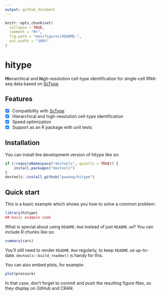 ```yaml
---
output: github_document
---
```


<!-- README.md is generated from README.Rmd. Please edit that file -->

```r
knitr::opts_chunk$set(
  collapse = TRUE,
  comment = "#>",
  fig.path = "man/figures/README-",
  out.width = "100%"
)
```

# hitype

<!-- badges: start -->
<!-- badges: end -->

**Hi**erarchical and **hi**gh-resolution cell-type identification for single-cell RNA-seq data based on [ScType][1].

## Features

- [x] Compatibility with [ScType][1]
- [x] Hierarchical and high-resolution cell-type identification
- [x] Speed optimization
- [x] Support as an R package with unit tests

[1]: https://github.com/IanevskiAleksandr/sc-type

## Installation

You can install the development version of hitype like so:

``` r
if (!requireNamespace("devtools", quietly = TRUE)) {
    install.packages("devtools")
}
devtools::install_github("pwwang/hitype")
```

## Quick start

This is a basic example which shows you how to solve a common problem:

```r
library(hitype)
## basic example code
```

What is special about using `README.Rmd` instead of just `README.md`? You can include R chunks like so:

```r
summary(cars)
```

You'll still need to render `README.Rmd` regularly, to keep `README.md` up-to-date. `devtools::build_readme()` is handy for this.

You can also embed plots, for example:

```r
plot(pressure)
```

In that case, don't forget to commit and push the resulting figure files, so they display on GitHub and CRAN.
